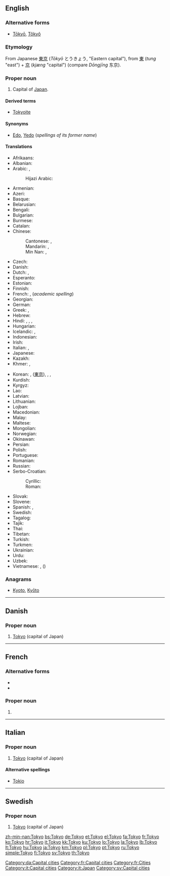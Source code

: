 {{also|tokyō|tōkyo|tōkyō|Tōkyō}}
==English==
{{wikipedia}}

===Alternative forms===
* [[Tōkyō]], [[Tôkyô]]

===Etymology===
From Japanese [[東京]] (''Tōkyō'' とうきょう, "Eastern capital"), from {{etyl|ltc|en}} [[東]] (''tung'' "east") + [[京]] (''kjæng'' "capital") (compare {{etyl|cmn|-}} ''Dōngjīng'' 东京).

===Proper noun===
{{en-proper noun}}

# Capital of [[Japan]].

====Derived terms====
* [[Tokyoite]]

====Synonyms====
* [[Edo]], [[Yedo]] (''spellings of its former name'')

====Translations====
{{trans-top|capital of Japan}}
* Afrikaans: {{t|af|Tokio}}
* Albanian: {{t|sq|Tokio}}
* Arabic: {{t|ar|طُوكْيُو|m}}, {{t|ar|تُوكْيُو|m}}
*: Hijazi Arabic: {{t|acw|طوكيو|tr=ṭōkyō|sc=Arab}}
* Armenian: {{t|hy|Տոկիո}}
* Azeri: {{t+|az|Tokio}}
* Basque: {{t+|eu|Tokio}}
* Belarusian: {{t|be|Токіё|m|tr=Tókijo}}
* Bengali: {{t|bn|টোকিও|tr=ţoki'o|sc=Beng}}
* Bulgarian: {{t|bg|Токио|m|tr=Tókio}}
* Burmese: {{t|my|တိုကျို|tr=tokyo|sc=Mymr}}
* Catalan: {{t|ca|Tòquio|m}}
* Chinese:
*: Cantonese: {{t|yue|東京|sc=Hani}}, {{t|yue|东京|tr=dung1ging1|sc=Hani}}
*: Mandarin: {{t|cmn|東京|sc=Hani}}, {{t+|cmn|东京|tr=Dōngjīng|sc=Hani}}
*: Min Nan: {{t+|nan|東京|sc=Hani}}, {{t+|nan|东京|tr=Tang-kiaⁿ|sc=Hani}}
* Czech: {{t+|cs|Tokio|n}}
* Danish: {{t|da|Tokyo}}
* Dutch: {{t+|nl|Tokio}}, {{t|nl|Tokyo}}
* Esperanto: {{t|eo|Tokio}}
* Estonian: {{t+|et|Tokyo}}
* Finnish: {{t+|fi|Tokio}}
* French: {{t+|fr|Tokyo|m}}, (''academic spelling'') {{t+|fr|Tōkyō|m}}
* Georgian: {{t|ka|ტოკიო}}
* German: {{t+|de|Tokio|n}}
* Greek: {{t+|el|Τόκιο|n}}, {{t+|el|Τόκυο|n}}
* Hebrew: {{t|he|טוקיו|tr=toqyo|sc=Hebr}}
* Hindi: {{t|hi|टोक्यो|tr=ṭokyo}}, {{t|hi|टोकियो|tr=ṭokiyo}}, {{t|hi|तोक्यो|tr=tokyo}}, {{t|hi|तोकियो|tr=tokiyo}}
* Hungarian: {{t+|hu|Tokió}}
* Icelandic: {{t|is|Tókýó}}, {{t|is|Tókíó}}
* Indonesian: {{t|id|Tokyo}}
* Irish: {{t|ga|Tóiceo}}
* Italian: {{t+|it|Tokyo|f}}, {{t|it|Tokio}}
* Japanese: {{t+|ja|東京|tr=とうきょう, Tōkyō}}
* Kazakh: {{t|kk|Токио|tr=Tokïo|sc=Cyrl}}
* Khmer: {{t|km|តូក្យូ|tr=togyo|sc=Khmr}}, {{t|km|ទីក្រុងតូក្យូ|tr=dtī grong togyo|sc=Khmr}}
{{trans-mid}}
* Korean: {{t+|ko|도쿄|tr=Dokyo|sc=Hang}}, {{t+|ko|동경|tr=Donggyeong|sc=Hang}} ([[東京]]), {{t+|ko|토쿄|tr=Tokyo|sc=Hang}}, {{t|ko|토오쿄오|tr=Tookyoo|sc=Hang}}, {{t|ko|토우쿄우|tr=Toukyou|sc=Hang}}
* Kurdish: {{t+|ku|Tokyo|sc=ku-Latn}}
* Kyrgyz: {{t|ky|Токио|tr=Tokio|sc=Cyrl}}
* Lao: {{t|lo|ໂຕກຽວ|tr=tō kiau|sc=Laoo}}
* Latvian: {{t|lv|Tokija|f}}
* Lithuanian: {{t+|lt|Tokijas|m}}
* Lojban: {{t|jbo|tokios.}}
* Macedonian: {{t|mk|Токио|m|tr=Tókio}}
* Malay: {{t|ms|Tokyo}}
* Maltese: {{t|mt|Tokjo}}
* Mongolian: {{t|mn|Токио|tr=Tokio|sc=Cyrl}}
* Norwegian: {{t|no|Tokyo}}
* Okinawan: {{t|ryu|東京|tr=とーちょー, Toochoo}}
* Persian: {{t+|fa|توکیو|tr=Tokyo|sc=fa-Arab}}
* Polish: {{t+|pl|Tokio|n}}
* Portuguese: {{t|pt|Tóquio|f}}
* Romanian: {{t+|ro|Tokio}}
* Russian: {{t+|ru|То́кио|m}}
* Serbo-Croatian:
*: Cyrillic: {{t|sh|То̏кио|m|sc=Cyrl}}
*: Roman: {{t+|sh|Tȍkio|m}}
* Slovak: {{t|sk|Tokio|n}}
* Slovene: {{t+|sl|Tokio|m}}
* Spanish: {{t+|es|Tokio|m}}, {{qualifier|rare}} {{t|es|Tokyo|m}}
* Swedish: {{t+|sv|Tokyo}}
* Tagalog: {{t|tl|Tokyo}}
* Tajik: {{t|tg|Токио|tr=Tokio|sc=Cyrl}}
* Thai: {{t+|th|โตเกียว|tr=tōgieow}}
* Tibetan: {{t|bo|ཐོ་ཁེ་ཡོ།|sc=Tibt|tr=tho khe yo}}
* Turkish: {{t|tr|Tokyo}}
* Turkmen: {{t|tk|Tokio}}
* Ukrainian: {{t+|uk|Токіо|m|tr=Tókio}}
* Urdu: {{t|ur|ٹوکیو|tr=ṭokiyo|sc=fa-Arab}}
* Uzbek: {{t|uz|Tokio}}
* Vietnamese: {{t|vi|Tokyo}}, {{t|vi|Đông Kinh Đô}} ({{t|vi|東京都|sc=Hani}})
{{trans-bottom}}

===Anagrams===
* [[Kyoto#English|Kyoto]], [[Kyōto#English|Kyōto]]

{{topics|ru|Cities in Japan|Capital cities|Prefectures of Japan|Tokyo}}

----

==Danish==
{{wikipedia|lang=da}}

===Proper noun===
{{head|da|proper noun}}

# [[#English|Tokyo]] (capital of Japan)

[[Category:da:Capital cities]]

----

==French==
{{wikipedia|lang=fr}}

===Alternative forms===
* {{l|fr|Tōkyō}}
* {{l|fr|Tôkyô}}

===Proper noun===
{{fr-proper noun|m}}

# {{l|en|Tokyo}}

[[Category:fr:Capital cities]]
[[Category:fr:Cities]]

----

==Italian==
{{wikipedia|lang=it}}

===Proper noun===
{{head|it|proper noun|g=m}}

# [[#English|Tokyo]] (capital of Japan)

====Alternative spellings====
* [[Tokio#Italian|Tokio]]

[[Category:it:Capital cities]]
[[Category:it:Japan]]

----

==Swedish==
{{wikipedia|lang=sv}}

===Proper noun===
{{head|sv|proper noun}}

# [[#English|Tokyo]] (capital of Japan)

[[Category:sv:Capital cities]]

[[zh-min-nan:Tokyo]]
[[bs:Tokyo]]
[[de:Tokyo]]
[[et:Tokyo]]
[[el:Tokyo]]
[[fa:Tokyo]]
[[fr:Tokyo]]
[[ko:Tokyo]]
[[hr:Tokyo]]
[[it:Tokyo]]
[[kk:Tokyo]]
[[ku:Tokyo]]
[[lo:Tokyo]]
[[la:Tokyo]]
[[lb:Tokyo]]
[[lt:Tokyo]]
[[hu:Tokyo]]
[[ja:Tokyo]]
[[km:Tokyo]]
[[pl:Tokyo]]
[[pt:Tokyo]]
[[ru:Tokyo]]
[[simple:Tokyo]]
[[fi:Tokyo]]
[[sv:Tokyo]]
[[th:Tokyo]]
